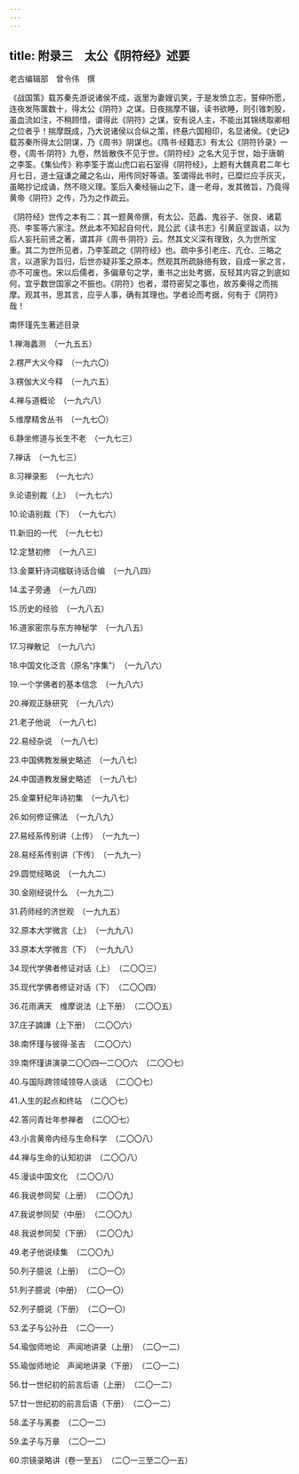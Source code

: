 ```yaml
---
---
---
```

title: 附录三　太公《阴符经》述要
---




老古编辑部　曾令伟　撰

《战国策》载苏秦先游说诸侯不成，返里为妻嫂讥笑，于是发愤立志，誓伸所愿，连夜发陈箧数十，得太公《阴符》之谋。日夜揣摩不辍，读书欲睡，则引锥刺股，虽血流如注，不稍顾惜，谓得此《阴符》之谋，安有说人主，不能出其锦绣取卿相之位者乎！揣摩既成，乃大说诸侯以合纵之策，终悬六国相印，名显诸侯。《史记》载苏秦所得太公阴谋，乃《周书》阴谋也。《隋书·经籍志》有太公《阴符钤录》一卷，《周书·阴符》九卷，然皆散佚不见于世。《阴符经》之名大见于世，始于唐朝之李筌。《集仙传》称李筌于嵩山虎口岩石室得《阴符经》，上题有大魏真君二年七月七日，道士寇谦之藏之名山，用传同好等语。筌谓得此书时，已糜烂应手灰灭，虽略抄记成诵，然不晓义理。筌后入秦经骊山之下，逢一老母，发其微旨，乃竟得黄帝《阴符》之传，乃为之作疏云。

《阴符经》世传之本有二：其一题黄帝撰，有太公、范蠡、鬼谷子、张良、诸葛亮、李筌等六家注。然此本不知起自何代，晁公武《读书志》引黄庭坚跋语，以为后人妄托前贤之著，谓其非《周书·阴符》云。然其文义深有理致，久为世所宝重。其二为世所见者，乃李筌疏之《阴符经》也。疏中多引老庄、亢仓、三略之言，以道家为旨归，后世亦疑非筌之原本。然观其所疏脉络有致，自成一家之言，亦不可废也。宋以后儒者，多偏章句之学，重书之出处考据，反轻其内容之到底如何，宜乎数世国家之不振也。《阴符》也者，潜符密契之事也，故苏秦得之而揣摩。观其书，思其言，应乎人事，确有其理也。学者论而考据，何有于《阴符》哉！





南怀瑾先生著述目录


1.禅海蠡测　（一九五五）

2.楞严大义今释　（一九六〇）

3.楞伽大义今释　（一九六五）

4.禅与道概论　（一九六八）

5.维摩精舍丛书　（一九七〇）

6.静坐修道与长生不老　（一九七三）

7.禅话　（一九七三）

8.习禅录影　（一九七六）

9.论语别裁（上）　（一九七六）

10.论语别裁（下）　（一九七六）

11.新旧的一代　（一九七七）

12.定慧初修　（一九八三）

13.金粟轩诗词楹联诗话合编　（一九八四）

14.孟子旁通　（一九八四）

15.历史的经验　（一九八五）

16.道家密宗与东方神秘学　（一九八五）

17.习禅散记　（一九八六）

18.中国文化泛言（原名“序集”）　（一九八六）

19.一个学佛者的基本信念　（一九八六）

20.禅观正脉研究　（一九八六）

21.老子他说　（一九八七）

22.易经杂说　（一九八七）

23.中国佛教发展史略述　（一九八七）

24.中国道教发展史略述　（一九八七）

25.金粟轩纪年诗初集　（一九八七）

26.如何修证佛法　（一九八九）

27.易经系传别讲（上传）　（一九九一）

28.易经系传别讲（下传）　（一九九一）

29.圆觉经略说　（一九九二）

30.金刚经说什么　（一九九二）

31.药师经的济世观　（一九九五）

32.原本大学微言（上）　（一九九八）

33.原本大学微言（下）　（一九九八）

34.现代学佛者修证对话（上）　（二〇〇三）

35.现代学佛者修证对话（下）　（二〇〇四）

36.花雨满天　维摩说法（上下册）　（二〇〇五）

37.庄子諵譁（上下册）　（二〇〇六）

38.南怀瑾与彼得·圣吉　（二〇〇六）

39.南怀瑾讲演录二〇〇四—二〇〇六　（二〇〇七）

40.与国际跨领域领导人谈话　（二〇〇七）

41.人生的起点和终站　（二〇〇七）

42.答问青壮年参禅者　（二〇〇七）

43.小言黄帝内经与生命科学　（二〇〇八）

44.禅与生命的认知初讲　（二〇〇八）

45.漫谈中国文化　（二〇〇八）

46.我说参同契（上册）　（二〇〇九）

47.我说参同契（中册）　（二〇〇九）

48.我说参同契（下册）　（二〇〇九）

49.老子他说续集　（二〇〇九）

50.列子臆说（上册）　（二〇一〇）

51.列子臆说（中册）　（二〇一〇）

52.列子臆说（下册）　（二〇一〇）

53.孟子与公孙丑　（二〇一一）

54.瑜伽师地论　声闻地讲录（上册）　（二〇一二）

55.瑜伽师地论　声闻地讲录（下册）　（二〇一二）

56.廿一世纪初的前言后语（上册）　（二〇一二）

57.廿一世纪初的前言后语（下册）　（二〇一二）

58.孟子与离娄　（二〇一二）

59.孟子与万章　（二〇一二）

60.宗镜录略讲（卷一至五）　（二〇一三至二〇一五）